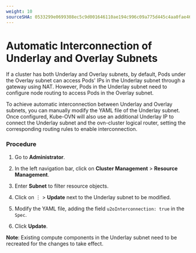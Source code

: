 ```yaml
---
weight: 10
sourceSHA: 0533299e0699308ec5c9d001646110ae194c996c09a775d445c4aa0fae465403
---
```


# Automatic Interconnection of Underlay and Overlay Subnets

If a cluster has both Underlay and Overlay subnets, by default, Pods under the Overlay subnet can access Pods' IPs in the Underlay subnet through a gateway using NAT. However, Pods in the Underlay subnet need to configure node routing to access Pods in the Overlay subnet.

To achieve automatic interconnection between Underlay and Overlay subnets, you can manually modify the YAML file of the Underlay subnet. Once configured, Kube-OVN will also use an additional Underlay IP to connect the Underlay subnet and the ovn-cluster logical router, setting the corresponding routing rules to enable interconnection.

### Procedure

1. Go to **Administrator**.

2. In the left navigation bar, click on **Cluster Management** > **Resource Management**.

3. Enter **Subnet** to filter resource objects.

4. Click on ⋮ > **Update** next to the Underlay subnet to be modified.

5. Modify the YAML file, adding the field `u2oInterconnection: true` in the `Spec`.

6. Click **Update**.

**Note**: Existing compute components in the Underlay subnet need to be recreated for the changes to take effect.
